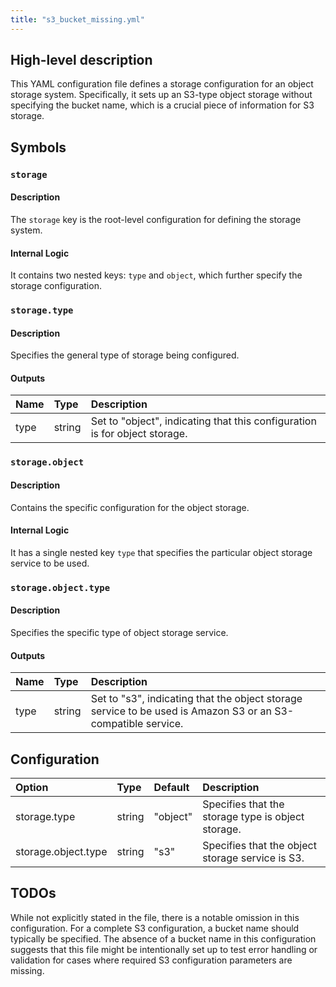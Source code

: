 ```yaml
---
title: "s3_bucket_missing.yml"
---
```


## High-level description
This YAML configuration file defines a storage configuration for an object storage system. Specifically, it sets up an S3-type object storage without specifying the bucket name, which is a crucial piece of information for S3 storage.

## Symbols

### `storage`
#### Description
The `storage` key is the root-level configuration for defining the storage system.

#### Internal Logic
It contains two nested keys: `type` and `object`, which further specify the storage configuration.

### `storage.type`
#### Description
Specifies the general type of storage being configured.

#### Outputs
| Name | Type | Description |
|:-----|:-----|:------------|
| type | string | Set to "object", indicating that this configuration is for object storage. |

### `storage.object`
#### Description
Contains the specific configuration for the object storage.

#### Internal Logic
It has a single nested key `type` that specifies the particular object storage service to be used.

### `storage.object.type`
#### Description
Specifies the specific type of object storage service.

#### Outputs
| Name | Type | Description |
|:-----|:-----|:------------|
| type | string | Set to "s3", indicating that the object storage service to be used is Amazon S3 or an S3-compatible service. |

## Configuration
| Option | Type | Default | Description |
|:-------|:-----|:--------|:------------|
| storage.type | string | "object" | Specifies that the storage type is object storage. |
| storage.object.type | string | "s3" | Specifies that the object storage service is S3. |

## TODOs
While not explicitly stated in the file, there is a notable omission in this configuration. For a complete S3 configuration, a bucket name should typically be specified. The absence of a bucket name in this configuration suggests that this file might be intentionally set up to test error handling or validation for cases where required S3 configuration parameters are missing.